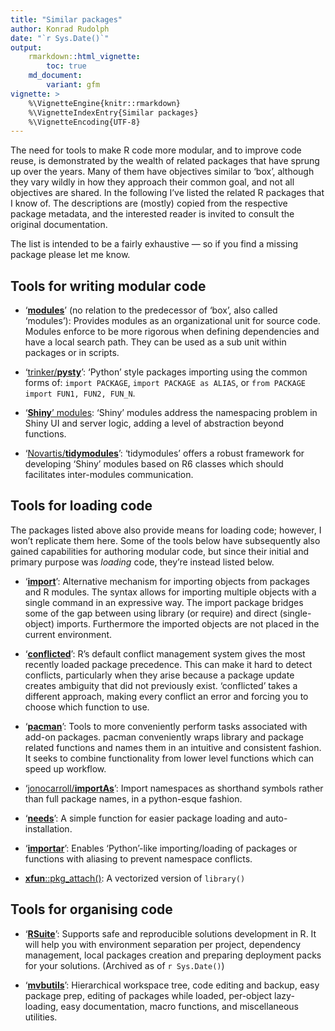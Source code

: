```yaml
---
title: "Similar packages"
author: Konrad Rudolph
date: "`r Sys.Date()`"
output:
    rmarkdown::html_vignette:
        toc: true
    md_document:
        variant: gfm
vignette: >
    %\VignetteEngine{knitr::rmarkdown}
    %\VignetteIndexEntry{Similar packages}
    %\VignetteEncoding{UTF-8}
---
```


The need for tools to make R code more modular, and to improve code reuse, is demonstrated by the wealth of related packages that have sprung up over the years. Many of them have objectives similar to ‘box’, although they vary wildly in how they approach their common goal, and not all objectives are shared. In the following I’ve listed the related R packages that I know of. The descriptions are (mostly) copied from the respective package metadata, and the interested reader is invited to consult the original documentation.

The list is intended to be a fairly exhaustive — so if you find a missing package please let me know.

## Tools for writing modular code

* ‘**[modules][]**’ (no relation to the predecessor of ‘box’, also called ‘modules’): Provides modules as an organizational unit for source code. Modules enforce to be more rigorous when defining dependencies and have a local search path. They can be used as a sub unit within packages or in scripts.

* ‘[trinker/**pysty**][pysty]’: ‘Python’ style packages importing using the common forms of: `import PACKAGE`, `import PACKAGE as ALIAS`, or `from PACKAGE import FUN1, FUN2, FUN_N`.

* ‘[**Shiny**’ modules][Shiny]: ‘Shiny’ modules address the namespacing problem in Shiny UI and server logic, adding a level of abstraction beyond functions.

* ‘[Novartis/**tidymodules**][tidymodules]’: ‘tidymodules’ offers a robust framework for developing ‘Shiny’ modules based on R6 classes which should facilitates inter-modules communication.


## Tools for loading code

The packages listed above also provide means for loading code; however, I won’t replicate them here. Some of the tools below have subsequently also gained capabilities for authoring modular code, but since their initial and primary purpose was *loading* code, they’re instead listed below.

* ‘**[import][]**’: Alternative mechanism for importing objects from packages and R modules. The syntax allows for importing multiple objects with a single command in an expressive way. The import package bridges some of the gap between using library (or require) and direct (single-object) imports. Furthermore the imported objects are not placed in the current environment.

* ‘**[conflicted][]**’: R's default conflict management system gives the most recently loaded package precedence. This can make it hard to detect conflicts, particularly when they arise because a package update creates ambiguity that did not previously exist. 'conflicted' takes a different approach, making every conflict an error and forcing you to choose which function to use.

* ‘**[pacman][]**’: Tools to more conveniently perform tasks associated with add-on packages. pacman conveniently wraps library and package related functions and names them in an intuitive and consistent fashion. It seeks to combine functionality from lower level functions which can speed up workflow.

* ‘[jonocarroll/**importAs**][importAs]’: Import namespaces as shorthand symbols rather than full package names, in a python-esque fashion.

* ‘[**needs**][needs]’: A simple function for easier package loading and auto-installation.

* ‘[**importar**][importar]’: Enables ‘Python’-like importing/loading of packages or functions with aliasing to prevent namespace conflicts.

* [**xfun**::pkg\_attach()][xfun]: A vectorized version of `library()`


## Tools for organising code

* ‘**[RSuite][]**’: Supports safe and reproducible solutions development in R. It will help you with environment separation per project, dependency management, local packages creation and preparing deployment packs for your solutions. (Archived as of `r Sys.Date()`)

* ‘**[mvbutils][]**’: Hierarchical workspace tree, code editing and backup, easy package prep, editing of packages while loaded, per-object lazy-loading, easy documentation, macro functions, and miscellaneous utilities.


[conflicted]: https://conflicted.r-lib.org/
[import]: https://import.rticulate.org/
[importAs]: https://jonocarroll.github.io/importAs/
[modules]: https://cran.r-project.org/package=modules
[mvbutils]: https://cran.r-project.org/package=mvbutils
[needs]: https://cran.r-project.org/package=needs
[pacman]: http://trinker.github.io/pacman/
[pkgload]: https://cran.r-project.org/web/packages/pkgload/index.html
[pysty]: https://trinkerrstuff.wordpress.com/2018/02/22/minimal-explicit-python-style-package-loading-for-r/
[RSuite]: https://cran.r-project.org/package=RSuite
[Shiny]: https://shiny.rstudio.com/articles/modules.html
[tidymodules]: https://opensource.nibr.com/tidymodules/
[xfun]: https://yihui.org/en/2018/09/xfun-pkg-attach/
[importar]: https://cran.r-project.org/package=importar
